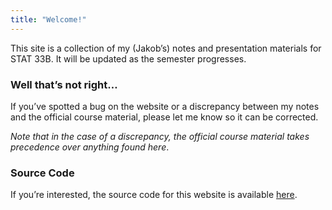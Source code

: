 ```yaml
---
title: "Welcome!"
---
```


This site is a collection of my (Jakob's) notes and presentation materials for STAT 33B. It will be updated as the semester progresses.

### Well that's not right...

If you've spotted a bug on the website or a discrepancy between my notes and the official course 
material, please let me know so it can be corrected.

_Note that in the case of a discrepancy, the official course material takes precedence over anything found here_.

### Source Code

If you're interested, the source code for this website is available [here](https://github.com/red-robby/red-robby.github.io).


